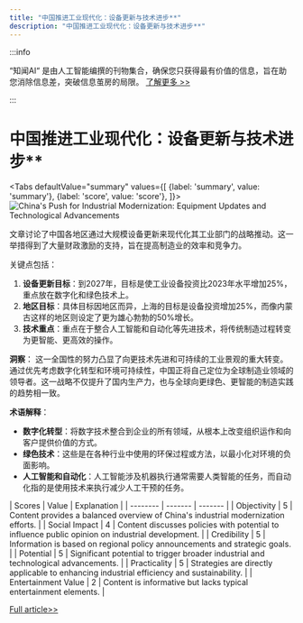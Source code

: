 ```yaml
---
title: "中国推进工业现代化：设备更新与技术进步**"
description: "中国推进工业现代化：设备更新与技术进步**"
---
```



:::info

“知闻AI“ 是由人工智能编撰的刊物集合，确保您只获得最有价值的信息，旨在助您消除信息差，突破信息茧房的局限。  [了解更多 >>](/zh-Hans/docs/guides)

:::

# 中国推进工业现代化：设备更新与技术进步**


<Tabs
	defaultValue="summary"
	values={[
	{label: 'summary', value: 'summary'},
	{label: 'score', value: 'score'},
]}>
<TabItem value="summary">
<img
  src="https://image.informedainews.com/2024/06/Eco-XWB-1717551656-0.jpg"
  alt="China's Push for Industrial Modernization: Equipment Updates and Technological Advancements"
/>



文章讨论了中国各地区通过大规模设备更新来现代化其工业部门的战略推动。这一举措得到了大量财政激励的支持，旨在提高制造业的效率和竞争力。

关键点包括：
1. **设备更新目标**：到2027年，目标是使工业设备投资比2023年水平增加25%，重点放在数字化和绿色技术上。
2. **地区目标**：具体目标因地区而异，上海的目标是设备投资增加25%，而像内蒙古这样的地区则设定了更为雄心勃勃的50%增长。
3. **技术重点**：重点在于整合人工智能和自动化等先进技术，将传统制造过程转变为更智能、更高效的操作。

**洞察**：
这一全国性的努力凸显了向更技术先进和可持续的工业景观的重大转变。通过优先考虑数字化转型和环境可持续性，中国正将自己定位为全球制造业领域的领导者。这一战略不仅提升了国内生产力，也与全球向更绿色、更智能的制造实践的趋势相一致。

**术语解释**：
- **数字化转型**：将数字技术整合到企业的所有领域，从根本上改变组织运作和向客户提供价值的方式。
- **绿色技术**：这些是在各种行业中使用的环保过程或方法，以最小化对环境的负面影响。
- **人工智能和自动化**：人工智能涉及机器执行通常需要人类智能的任务，而自动化指的是使用技术来执行减少人工干预的任务。
</TabItem>
<TabItem value="score">
	| Scores     | Value   | Explanation |
	| -------- | ------- | ------- |
	| Objectivity  | 5    | Content provides a balanced overview of China's industrial modernization efforts.    |
	| Social Impact | 4     | Content discusses policies with potential to influence public opinion on industrial development.    |
	| Credibility    | 5    | Information is based on regional policy announcements and strategic goals.    |
	| Potential    | 5    | Significant potential to trigger broader industrial and technological advancements.    |
	| Practicality    | 5    | Strategies are directly applicable to enhancing industrial efficiency and sustainability.    |
	| Entertainment Value    | 2    | Content is informative but lacks typical entertainment elements.    |
</TabItem>
</Tabs>

[Full article>>](https://www.yicai.com/news/102137506.html)
